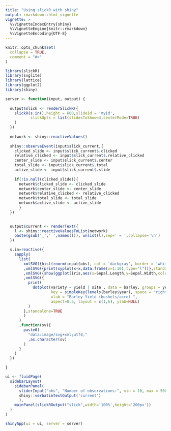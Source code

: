 ```yaml
---
title: "Using slickR with shiny"
output: rmarkdown::html_vignette
vignette: >
  %\VignetteIndexEntry{shiny}
  %\VignetteEngine{knitr::rmarkdown}
  %\VignetteEncoding{UTF-8}
---
```


```r
knitr::opts_chunk$set(
  collapse = TRUE,
  comment = "#>"
)
```

```r
library(slickR)
library(svglite)
library(lattice)
library(ggplot2)
library(shiny)

```
 
```r

server <- function(input, output) {
  
  output$slick <- renderSlickR({
    slickR(s.in(),height = 600,slideId = 'myId',
           slickOpts = list(slidesToShow=3,centerMode=TRUE)
    )
  })
  
  network <- shiny::reactiveValues()
  
  shiny::observeEvent(input$slick_current,{
    clicked_slide <- input$slick_current$.clicked
    relative_clicked <- input$slick_current$.relative_clicked
    center_slide <- input$slick_current$.center
    total_slide <- input$slick_current$.total
    active_slide <- input$slick_current$.slide
    
    if(!is.null(clicked_slide)){
      network$clicked_slide <- clicked_slide
      network$center_slide <- center_slide
      network$relative_clicked <- relative_clicked
      network$total_slide <- total_slide
      network$active_slide <- active_slide
      }
  })
  

  output$current <- renderText({
    l <- shiny::reactiveValuesToList(network)
    paste(gsub('_',' ',names(l)), unlist(l),sep=' = ',collapse='\n')
  })

  s.in=reactive({
    sapply(
      list(
        xmlSVG({hist(rnorm(input$obs), col = 'darkgray', border = 'white')},standalone=TRUE)
        ,xmlSVG({print(xyplot(x~x,data.frame(x=1:10),type="l"))},standalone=TRUE)
        ,xmlSVG({show(ggplot(iris,aes(x=Sepal.Length,y=Sepal.Width,colour=Species))+geom_point())},standalone=TRUE)
        ,xmlSVG({
          print(
            dotplot(variety ~ yield | site , data = barley, groups = year,
                    key = simpleKey(levels(barley$year), space = "right"),
                    xlab = "Barley Yield (bushels/acre) ",
                    aspect=0.5, layout = c(1,6), ylab=NULL)        
          )
        },standalone=TRUE
        )
      )
      ,function(sv){
        paste0(
          "data:image/svg+xml;utf8,"
          ,as.character(sv)
        )
      }
    )
  })

}

```
 
```r
ui <- fluidPage(
  sidebarLayout(
    sidebarPanel(
      sliderInput("obs", "Number of observations:", min = 10, max = 500, value = 100),
      shiny::verbatimTextOutput('current')
      ),
    mainPanel(slickROutput("slick",width='100%',height='200px'))
  )
)

```
 
```r
shinyApp(ui = ui, server = server)
```